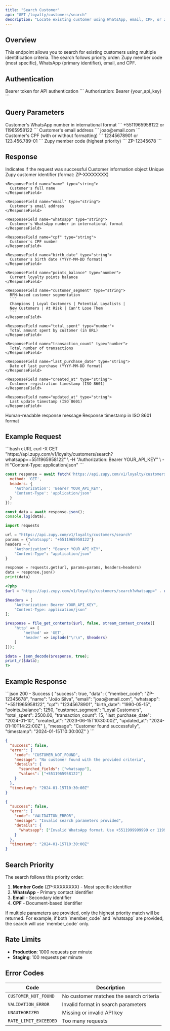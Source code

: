 ```yaml
---
title: "Search Customer"
api: "GET /loyalty/customers/search"
description: "Locate existing customer using WhatsApp, email, CPF, or Zupy member code"
---
```


## Overview

This endpoint allows you to search for existing customers using multiple identification criteria. The search follows priority order: Zupy member code (most specific), WhatsApp (primary identifier), email, and CPF.

## Authentication

<ParamField header="Authorization" type="string" required>
  Bearer token for API authentication
  ```
  Authorization: Bearer {your_api_key}
  ```
</ParamField>

## Query Parameters

<ParamField query="whatsapp" type="string">
  Customer's WhatsApp number in international format
  ```
  +5511965958122 or 11965958122
  ```
</ParamField>

<ParamField query="email" type="string">
  Customer's email address
  ```
  joao@email.com
  ```
</ParamField>

<ParamField query="cpf" type="string">
  Customer's CPF (with or without formatting)
  ```
  12345678901 or 123.456.789-01
  ```
</ParamField>

<ParamField query="member_code" type="string">
  Zupy member code (highest priority)
  ```
  ZP-12345678
  ```
</ParamField>

## Response

<ResponseField name="success" type="boolean">
  Indicates if the request was successful
</ResponseField>

<ResponseField name="data" type="object">
  Customer information object
  
  <Expandable title="Customer Object">
    <ResponseField name="member_code" type="string">
      Unique Zupy customer identifier (format: ZP-XXXXXXXX)
    </ResponseField>
    
    <ResponseField name="name" type="string">
      Customer's full name
    </ResponseField>
    
    <ResponseField name="email" type="string">
      Customer's email address
    </ResponseField>
    
    <ResponseField name="whatsapp" type="string">
      Customer's WhatsApp number in international format
    </ResponseField>
    
    <ResponseField name="cpf" type="string">
      Customer's CPF number
    </ResponseField>
    
    <ResponseField name="birth_date" type="string">
      Customer's birth date (YYYY-MM-DD format)
    </ResponseField>
    
    <ResponseField name="points_balance" type="number">
      Current loyalty points balance
    </ResponseField>
    
    <ResponseField name="customer_segment" type="string">
      RFM-based customer segmentation
      ```
      Champions | Loyal Customers | Potential Loyalists | 
      New Customers | At Risk | Can't Lose Them
      ```
    </ResponseField>
    
    <ResponseField name="total_spent" type="number">
      Total amount spent by customer (in BRL)
    </ResponseField>
    
    <ResponseField name="transaction_count" type="number">
      Total number of transactions
    </ResponseField>
    
    <ResponseField name="last_purchase_date" type="string">
      Date of last purchase (YYYY-MM-DD format)
    </ResponseField>
    
    <ResponseField name="created_at" type="string">
      Customer registration timestamp (ISO 8601)
    </ResponseField>
    
    <ResponseField name="updated_at" type="string">
      Last update timestamp (ISO 8601)
    </ResponseField>
  </Expandable>
</ResponseField>

<ResponseField name="message" type="string">
  Human-readable response message
</ResponseField>

<ResponseField name="timestamp" type="string">
  Response timestamp in ISO 8601 format
</ResponseField>

## Example Request

<CodeGroup>
```bash cURL
curl -X GET "https://api.zupy.com/v1/loyalty/customers/search?whatsapp=+5511965958122" \
  -H "Authorization: Bearer YOUR_API_KEY" \
  -H "Content-Type: application/json"
```

```javascript JavaScript
const response = await fetch('https://api.zupy.com/v1/loyalty/customers/search?whatsapp=+5511965958122', {
  method: 'GET',
  headers: {
    'Authorization': 'Bearer YOUR_API_KEY',
    'Content-Type': 'application/json'
  }
});

const data = await response.json();
console.log(data);
```

```python Python
import requests

url = "https://api.zupy.com/v1/loyalty/customers/search"
params = {"whatsapp": "+5511965958122"}
headers = {
    "Authorization": "Bearer YOUR_API_KEY",
    "Content-Type": "application/json"
}

response = requests.get(url, params=params, headers=headers)
data = response.json()
print(data)
```

```php PHP
<?php
$url = "https://api.zupy.com/v1/loyalty/customers/search?whatsapp=" . urlencode("+5511965958122");

$headers = [
    "Authorization: Bearer YOUR_API_KEY",
    "Content-Type: application/json"
];

$response = file_get_contents($url, false, stream_context_create([
    'http' => [
        'method' => 'GET',
        'header' => implode("\r\n", $headers)
    ]
]));

$data = json_decode($response, true);
print_r($data);
?>
```
</CodeGroup>

## Example Response

<CodeGroup>
```json 200 - Success
{
  "success": true,
  "data": {
    "member_code": "ZP-12345678",
    "name": "João Silva",
    "email": "joao@email.com",
    "whatsapp": "+5511965958122",
    "cpf": "12345678901",
    "birth_date": "1990-05-15",
    "points_balance": 1250,
    "customer_segment": "Loyal Customers",
    "total_spent": 2500.00,
    "transaction_count": 15,
    "last_purchase_date": "2024-01-10",
    "created_at": "2023-06-15T10:30:00Z",
    "updated_at": "2024-01-10T14:22:00Z"
  },
  "message": "Customer found successfully",
  "timestamp": "2024-01-15T10:30:00Z"
}
```

```json 404 - Customer Not Found
{
  "success": false,
  "error": {
    "code": "CUSTOMER_NOT_FOUND",
    "message": "No customer found with the provided criteria",
    "details": {
      "searched_fields": ["whatsapp"],
      "values": ["+5511965958122"]
    }
  },
  "timestamp": "2024-01-15T10:30:00Z"
}
```

```json 400 - Validation Error
{
  "success": false,
  "error": {
    "code": "VALIDATION_ERROR",
    "message": "Invalid search parameters provided",
    "details": {
      "whatsapp": ["Invalid WhatsApp format. Use +5511999999999 or 11999999999"]
    }
  },
  "timestamp": "2024-01-15T10:30:00Z"
}
```
</CodeGroup>

## Search Priority

The search follows this priority order:

1. **Member Code** (ZP-XXXXXXXX) - Most specific identifier
2. **WhatsApp** - Primary contact identifier  
3. **Email** - Secondary identifier
4. **CPF** - Document-based identifier

<Note>
  If multiple parameters are provided, only the highest priority match will be returned. For example, if both `member_code` and `whatsapp` are provided, the search will use `member_code` only.
</Note>

## Rate Limits

- **Production**: 1000 requests per minute
- **Staging**: 100 requests per minute

## Error Codes

| Code | Description |
|------|-------------|
| `CUSTOMER_NOT_FOUND` | No customer matches the search criteria |
| `VALIDATION_ERROR` | Invalid format in search parameters |
| `UNAUTHORIZED` | Missing or invalid API key |
| `RATE_LIMIT_EXCEEDED` | Too many requests |